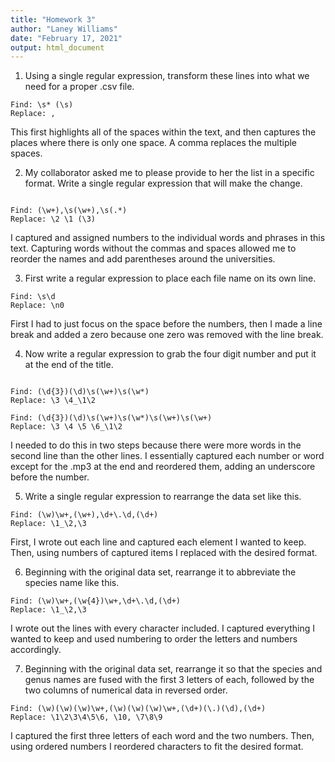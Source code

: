 ```yaml
---
title: "Homework 3"
author: "Laney Williams"
date: "February 17, 2021"
output: html_document
---
```


1. Using a single regular expression, transform these lines into what we need for a proper .csv file.
```
Find: \s* (\s)
Replace: ,

```
This first highlights all of the spaces within the text, and then captures the places where there is only one space. A comma replaces the multiple spaces.

2. My collaborator asked me to please provide to her the list in a specific format. Write a single regular expression that will make the change.
```

Find: (\w+),\s(\w+),\s(.*)
Replace: \2 \1 (\3)
```

I captured and assigned numbers to the individual words and phrases in this text. Capturing words without the commas and spaces allowed me to reorder the names and add parentheses around the universities. 

3. First write a regular expression to place each file name on its own line.
```
Find: \s\d
Replace: \n0
```

First I had to just focus on the space before the numbers, then I made a line break and added a zero because one zero was removed with the line break.

4. Now write a regular expression to grab the four digit number and put it at the end of the title.
```

Find: (\d{3})(\d)\s(\w+)\s(\w*)
Replace: \3 \4_\1\2

Find: (\d{3})(\d)\s(\w+)\s(\w*)\s(\w+)\s(\w+)
Replace: \3 \4 \5 \6_\1\2
```

I needed to do this in two steps because there were more words in the second line than the other lines. I essentially captured each number or word except for the .mp3 at the end and reordered them, adding an underscore before the number.

5. Write a single regular expression to rearrange the data set like this.
```
Find: (\w)\w+,(\w+),\d+\.\d,(\d+)
Replace: \1_\2,\3
```

First, I wrote out each line and captured each element I wanted to keep. Then, using numbers of captured items I replaced with the desired format.

6. Beginning with the original data set, rearrange it to abbreviate the species name like this.
```
Find: (\w)\w+,(\w{4})\w+,\d+\.\d,(\d+)
Replace: \1_\2,\3
```

I wrote out the lines with every character included. I captured everything I wanted to keep and used numbering to order the letters and numbers accordingly.

7. Beginning with the original data set, rearrange it so that the species and genus names are fused with the first 3 letters of each, followed by the two columns of numerical data in reversed order.
```
Find: (\w)(\w)(\w)\w+,(\w)(\w)(\w)\w+,(\d+)(\.)(\d),(\d+)
Replace: \1\2\3\4\5\6, \10, \7\8\9
```

I captured the first three letters of each word and the two numbers. Then, using ordered numbers I reordered characters to fit the desired format.


